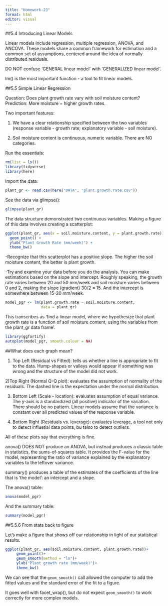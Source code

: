 ```yaml
---
title: "Homework-23"
format: html
editor: visual
---
```


##5.4 Introducing Linear Models

Linear models include regression, multiple regression, ANOVA, and ANCOVA. These models share a common framework for estimation and a common set of assumptions, centered around the idea of normally distributed residuals.

DO NOT confuse 'GENERAL linear model' with 'GENERALIZED linear model'.

lm() is the most important function - a tool to fit linear models.

##5.5 Simple Linear Regression

Question: Does plant growth rate vary with soil moisture content? Prediction: More moisture = higher growth rates.

Two important features:

1)  We have a clear relationship specified between the two variables (response variable - growth rate; explanatory variable - soil moisture).

2)  Soil moisture content is continuous, numeric variable. There are NO categories.

Run the essentials:

```r
rm(list = ls())
library(tidyverse)
library(here)
```

Import the data:

```r
plant_gr <- read.csv(here("DATA", "plant.growth.rate.csv"))
```

See the data via glimpse():

```r
glimpse(plant_gr)
```

The data structure demonstrated two continuous variables. Making a figure of this data involves creating a scatterplot:

```r
ggplot(plant_gr, aes(x = soil.moisture.content, y = plant.growth.rate)) +
  geom_point() +
  ylab("Plant Growth Rate (mm/week)") +
  theme_bw()
```

-Recognize that this scatterplot has a positive slope. The higher the soil moisture content, the better is plant growth.

-Try and examine your data before you do the analysis. You can make estimations based on the slope and intercept. Roughly speaking, the growth rate varies between 20 and 50 mm/week and soil moisture varies between 0 and 2, making the slope (gradient) 30/2 = 15. And the intercept is somewhere between 15-20 mm/week.

```r
model_pgr <- lm(plant.growth.rate ~ soil.moisture.content,
                data = plant_gr)
```

This transcribes as 'find a linear model, where we hypothesize that plant growth rate is a function of soil moisture content, using the variables from the plant_gr data frame'.

```r
library(ggfortify)
autoplot(model_pgr, smooth.colour = NA)
```

##What does each graph mean?

1)  Top Left (Residual vs Fitted): tells us whether a line is appropriate to fit to the data. Hump-shapes or valleys would appear if something was wrong and the structure of the model did not work.

2)Top Right (Normal Q-Q plot): evaluates the assumption of normality of the residuals. The dashed line is the expectation under the normal distribution.

3)  Bottom Left (Scale - location): evaluates assumption of equal variance. The y-axis is a standardized (all positive) indicator of the variation. There should be no pattern. Linear models assume that the variance is constant over all predicted values of the response variable.

4)  Bottom Right (Residuals vs. leverage): evaluates leverage, a tool not only to detect influetial data points, bu talso to detect outliers.

All of these plots say that everything is fine.

anova() DOES NOT produce an ANOVA, but instead produces a classic table in statistics, the sums-of-squares table. It provides the F-value for the model, representing the ratio of variance explained by the explanatory variables to the leftover variance.

summary() produces a table of the estimates of the coefficients of the line that is 'the model': an intercept and a slope.

The anova() table:

```r
anova(model_pgr)
```

And the summary table:

```r
summary(model_pgr)
```

##5.5.6 From stats back to figure

Let's make a figure that shows off our relationship in light of our statistical results.

```r
ggplot(plant_gr, aes(soil.moisture.content, plant.growth.rate))+
     geom_point()+
     geom_smooth(method = "lm")+
     ylab("Plant growth rate (mm/week)")+
     theme_bw()
```

We can see that the `geom_smooth()` call allowed the computer to add the fitted values and the standard error of the fit to a figure.

It goes well with facet_wrap(), but do not expect `geom_smooth()` to work correctly for more complex models.
